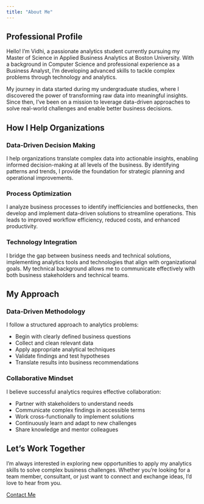 ```yaml
---
title: "About Me"
---
```


::: {.about-section .fade-in}
## Professional Profile

Hello! I'm Vidhi, a passionate analytics student currently pursuing my Master of Science in Applied Business Analytics at Boston University. With a background in Computer Science and professional experience as a Business Analyst, I'm developing advanced skills to tackle complex problems through technology and analytics.

My journey in data started during my undergraduate studies, where I discovered the power of transforming raw data into meaningful insights. Since then, I've been on a mission to leverage data-driven approaches to solve real-world challenges and enable better business decisions.
:::

## How I Help Organizations

::: {.container}
::: {.row}
::: {.col-md-4 .mb-4}
::: {.card .h-100 .data-analytics-card}
::: {.card-body}
### Data-Driven Decision Making

I help organizations translate complex data into actionable insights, enabling informed decision-making at all levels of the business. By identifying patterns and trends, I provide the foundation for strategic planning and operational improvements.
:::
:::
:::

::: {.col-md-4 .mb-4}
::: {.card .h-100 .database-card}
::: {.card-body}
### Process Optimization

I analyze business processes to identify inefficiencies and bottlenecks, then develop and implement data-driven solutions to streamline operations. This leads to improved workflow efficiency, reduced costs, and enhanced productivity.
:::
:::
:::

::: {.col-md-4 .mb-4}
::: {.card .h-100 .technical-card}
::: {.card-body}
### Technology Integration

I bridge the gap between business needs and technical solutions, implementing analytics tools and technologies that align with organizational goals. My technical background allows me to communicate effectively with both business stakeholders and technical teams.
:::
:::
:::
:::
:::

## My Approach

::: {.container}
::: {.row .mt-4}
::: {.col-md-6 .mb-4}
::: {.card .h-100}
::: {.card-body}
### Data-Driven Methodology

I follow a structured approach to analytics problems:

- Begin with clearly defined business questions
- Collect and clean relevant data
- Apply appropriate analytical techniques
- Validate findings and test hypotheses
- Translate results into business recommendations
:::
:::
:::

::: {.col-md-6 .mb-4}
::: {.card .h-100}
::: {.card-body}
### Collaborative Mindset

I believe successful analytics requires effective collaboration:

- Partner with stakeholders to understand needs
- Communicate complex findings in accessible terms
- Work cross-functionally to implement solutions
- Continuously learn and adapt to new challenges
- Share knowledge and mentor colleagues
:::
:::
:::
:::
:::

::: {.section-divider}
:::

::: {.container .center-content}
## Let's Work Together

I'm always interested in exploring new opportunities to apply my analytics skills to solve complex business challenges. Whether you're looking for a team member, consultant, or just want to connect and exchange ideas, I'd love to hear from you.

[Contact Me](contact.qmd){.btn .btn-primary .mt-3}
:::